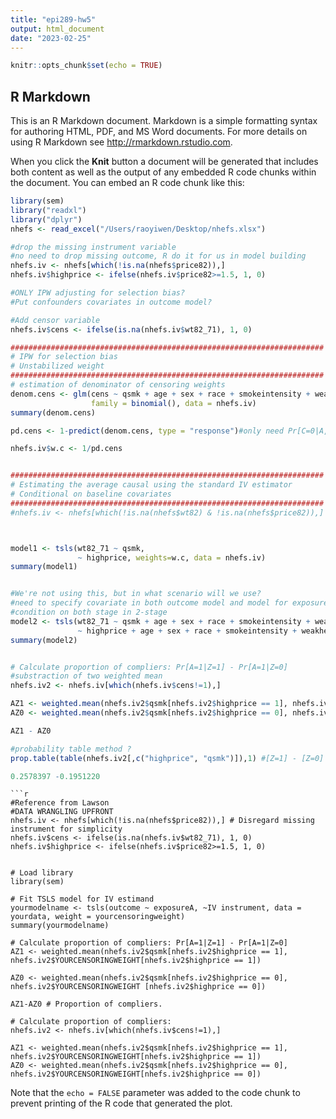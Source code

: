 ```yaml
---
title: "epi289-hw5"
output: html_document
date: "2023-02-25"
---
```


```r
knitr::opts_chunk$set(echo = TRUE)
```

## R Markdown

This is an R Markdown document. Markdown is a simple formatting syntax for authoring HTML, PDF, and MS Word documents. For more details on using R Markdown see <http://rmarkdown.rstudio.com>.

When you click the **Knit** button a document will be generated that includes both content as well as the output of any embedded R code chunks within the document. You can embed an R code chunk like this:


```r
library(sem) 
library("readxl")
library("dplyr")
nhefs <- read_excel("/Users/raoyiwen/Desktop/nhefs.xlsx")

#drop the missing instrument variable
#no need to drop missing outcome, R do it for us in model building
nhefs.iv <- nhefs[which(!is.na(nhefs$price82)),]
nhefs.iv$highprice <- ifelse(nhefs.iv$price82>=1.5, 1, 0)

```


```r
#ONLY IPW adjusting for selection bias?
#Put confounders covariates in outcome model?

#Add censor variable
nhefs.iv$cens <- ifelse(is.na(nhefs.iv$wt82_71), 1, 0)

######################################################################
# IPW for selection bias
# Unstabilized weight 
######################################################################
# estimation of denominator of censoring weights
denom.cens <- glm(cens ~ qsmk + age + sex + race + smokeintensity + weakheart, 
                  family = binomial(), data = nhefs.iv)
summary(denom.cens)

pd.cens <- 1-predict(denom.cens, type = "response")#only need Pr[C=0|A,L]

nhefs.iv$w.c <- 1/pd.cens


######################################################################
# Estimating the average causal using the standard IV estimator
# Conditional on baseline covariates
######################################################################
#nhefs.iv <- nhefs[which(!is.na(nhefs$wt82) & !is.na(nhefs$price82)),]



model1 <- tsls(wt82_71 ~ qsmk,
               ~ highprice, weights=w.c, data = nhefs.iv)
summary(model1)


#We're not using this, but in what scenario will we use?
#need to specify covariate in both outcome model and model for exposure
#condition on both stage in 2-stage
model2 <- tsls(wt82_71 ~ qsmk + age + sex + race + smokeintensity + weakheart,
               ~ highprice + age + sex + race + smokeintensity + weakheart, weights=w.c, data = nhefs.iv)
summary(model2)


# Calculate proportion of compliers: Pr[A=1|Z=1] - Pr[A=1|Z=0]
#substraction of two weighted mean
nhefs.iv2 <- nhefs.iv[which(nhefs.iv$cens!=1),]

AZ1 <- weighted.mean(nhefs.iv2$qsmk[nhefs.iv2$highprice == 1], nhefs.iv2$w.c[nhefs.iv2$highprice == 1]) 
AZ0 <- weighted.mean(nhefs.iv2$qsmk[nhefs.iv2$highprice == 0], nhefs.iv2$w.c[nhefs.iv2$highprice == 0]) 

AZ1 - AZ0

#probability table method ?
prop.table(table(nhefs.iv2[,c("highprice", "qsmk")]),1) #[Z=1] - [Z=0]  -> denominator of IV estimate

0.2578397 -0.1951220
```
```
```r
#Reference from Lawson
#DATA WRANGLING UPFRONT
nhefs.iv <- nhefs[which(!is.na(nhefs$price82)),] # Disregard missing instrument for simplicity
nhefs.iv$cens <- ifelse(is.na(nhefs.iv$wt82_71), 1, 0)
nhefs.iv$highprice <- ifelse(nhefs.iv$price82>=1.5, 1, 0)


# Load library
library(sem)

# Fit TSLS model for IV estimand
yourmodelname <- tsls(outcome ~ exposureA, ~IV instrument, data = yourdata, weight = yourcensoringweight)
summary(yourmodelname)

# Calculate proportion of compliers: Pr[A=1|Z=1] - Pr[A=1|Z=0]
AZ1 <- weighted.mean(nhefs.iv2$qsmk[nhefs.iv2$highprice == 1], nhefs.iv2$YOURCENSORINGWEIGHT[nhefs.iv2$highprice == 1]) 

AZ0 <- weighted.mean(nhefs.iv2$qsmk[nhefs.iv2$highprice == 0], nhefs.iv2$YOURCENSORINGWEIGHT [nhefs.iv2$highprice == 0]) 

AZ1-AZ0 # Proportion of compliers.

# Calculate proportion of compliers:
nhefs.iv2 <- nhefs.iv[which(nhefs.iv$cens!=1),]

AZ1 <- weighted.mean(nhefs.iv2$qsmk[nhefs.iv2$highprice == 1], nhefs.iv2$YOURCENSORINGWEIGHT[nhefs.iv2$highprice == 1]) 
AZ0 <- weighted.mean(nhefs.iv2$qsmk[nhefs.iv2$highprice == 0], nhefs.iv2$YOURCENSORINGWEIGHT[nhefs.iv2$highprice == 0]) 
```

Note that the `echo = FALSE` parameter was added to the code chunk to prevent printing of the R code that generated the plot.
